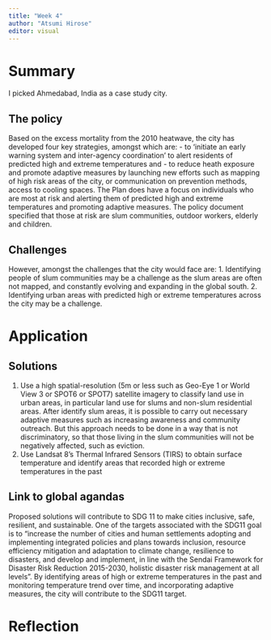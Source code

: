 ```yaml
---
title: "Week 4"
author: "Atsumi Hirose"
editor: visual
---
```


# Summary

I picked Ahmedabad, India as a case study city.

## The policy 
Based on the excess mortality from the 2010 heatwave, the city has developed four key strategies, amongst which are: - to 'initiate an early warning system and inter-agency coordination' to alert residents of predicted high and extreme temperatures and - to reduce heath exposure and promote adaptive measures by launching new efforts such as mapping of high risk areas of the city, or communication on prevention methods, access to cooling spaces. The Plan does have a focus on individuals who are most at risk and alerting them of predicted high and extreme temperatures and promoting adaptive measures. The policy document specified that those at risk are slum communities, outdoor workers, elderly and children.

## Challenges 
However, amongst the challenges that the city would face are: 
1. Identifying people of slum communities may be a challenge as the slum areas are often not mapped, and constantly evolving and expanding in the global south. 
2. Identifying urban areas with predicted high or extreme temperatures across the city may be a challenge.

# Application

## Solutions 
1. Use a high spatial-resolution (5m or less such as Geo-Eye 1 or World View 3 or SPOT6 or SPOT7) satellite imagery to classify land use in urban areas, in particular land use for slums and non-slum residential areas. After identify slum areas, it is possible to carry out necessary adaptive measures such as increasing awareness and community outreach. But this approach needs to be done in a way that is not discriminatory, so that those living in the slum communities will not be negatively affected, such as eviction. 
2. Use Landsat 8's Thermal Infrared Sensors (TIRS) to obtain surface temperature and identify areas that recorded high or extreme temperatures in the past

## Link to global agandas 
Proposed solutions will contribute to SDG 11 to make cities inclusive, safe, resilient, and sustainable. One of the targets associated with the SDG11 goal is to "increase the number of cities and human settlements adopting and implementing integrated policies and plans towards inclusion, resource efficiency mitigation and adaptation to climate change, resilience to disasters, and develop and implement, in line with the Sendai Framework for Disaster Risk Reduction 2015-2030, holistic disaster risk management at all levels". By identifying areas of high or extreme temperatures in the past and monitoring temperature trend over time, and incorporating adaptive measures, the city will contribute to the SDG11 target.

# Reflection
